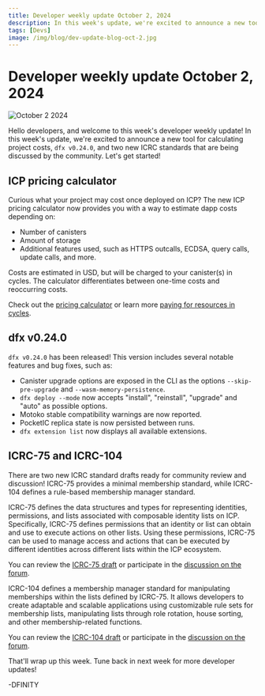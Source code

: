 ```yaml
---
title: Developer weekly update October 2, 2024
description: In this week's update, we're excited to announce a new tool for calculating project costs, `dfx v0.24.0`, and two new ICRC standards that are being discussed by the community.
tags: [Devs]
image: /img/blog/dev-update-blog-oct-2.jpg
---
```


# Developer weekly update October 2, 2024

![October 2 2024](../../static/img/blog/dev-update-blog-oct-2.jpg)

Hello developers, and welcome to this week's developer weekly update! In this week's update, we're excited to announce a new tool for calculating project costs, `dfx v0.24.0`, and two new ICRC standards that are being discussed by the community. Let's get started!

## ICP pricing calculator

Curious what your project may cost once deployed on ICP? The new ICP pricing calculator now provides you with a way to estimate dapp costs depending on:

- Number of canisters
- Amount of storage
- Additional features used, such as HTTPS outcalls, ECDSA, query calls, update calls, and more.

Costs are estimated in USD, but will be charged to your canister(s) in cycles. The calculator differentiates between one-time costs and reoccurring costs.

Check out the [pricing calculator](https://3d5wy-5aaaa-aaaag-qkhsq-cai.icp0.io/) or learn more [paying for resources in cycles](https://internetcomputer.org/docs/current/concepts/gas-cost).

## dfx v0.24.0

`dfx v0.24.0` has been released! This version includes several notable features and bug fixes, such as:

- Canister upgrade options are exposed in the CLI as the options `--skip-pre-upgrade` and `--wasm-memory-persistence`.
- `dfx deploy --mode` now accepts "install", "reinstall", "upgrade" and "auto" as possible options.
- Motoko stable compatibility warnings are now reported.
- PocketIC replica state is now persisted between runs.
- `dfx extension list` now displays all available extensions.

## ICRC-75 and ICRC-104

There are two new ICRC standard drafts ready for community review and discussion! ICRC-75 provides a minimal membership standard, while ICRC-104 defines a rule-based membership manager standard.

ICRC-75 defines the data structures and types for representing identities, permissions, and lists associated with composable identity lists on ICP. Specifically, ICRC-75 defines permissions that an identity or list can obtain and use to execute actions on other lists. Using these permissions, ICRC-75 can be used to manage access and actions that can be executed by different identities across different lists within the ICP ecosystem.

You can review the [ICRC-75 draft](https://github.com/icdevsorg/icrc75.mo/blob/main/icrc75-standard.md) or participate in the [discussion on the forum](https://forum.dfinity.org/t/icrc-75-minimal-membership-standard/35753).

ICRC-104 defines a membership manager standard for manipulating memberships within the lists defined by ICRC-75. It allows developers to create adaptable and scalable applications using customizable rule sets for membership lists, manipulating lists through role rotation, house sorting, and other membership-related functions.

You can review the [ICRC-104 draft](https://github.com/dfinity/ICRC/issues/104) or participate in the [discussion on the forum](https://forum.dfinity.org/t/icrc-104-rule-based-membership-manager-standard/35756).

That'll wrap up this week. Tune back in next week for more developer updates!

-DFINITY
